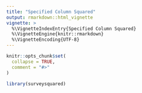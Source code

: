 ```yaml
---
title: "Specified Column Squared"
output: rmarkdown::html_vignette
vignette: >
  %\VignetteIndexEntry{Specified Column Squared}
  %\VignetteEngine{knitr::rmarkdown}
  %\VignetteEncoding{UTF-8}
---
```


```r
knitr::opts_chunk$set(
  collapse = TRUE,
  comment = "#>"
)
```

```r
library(surveysquared)
```
